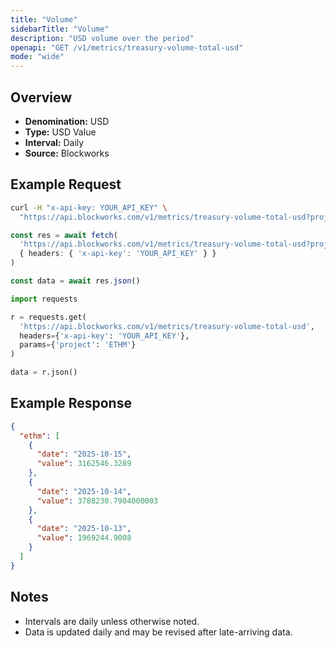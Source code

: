 ```yaml
---
title: "Volume"
sidebarTitle: "Volume"
description: "USD volume over the period"
openapi: "GET /v1/metrics/treasury-volume-total-usd"
mode: "wide"
---
```


## Overview

- **Denomination:** USD
- **Type:** USD Value
- **Interval:** Daily
- **Source:** Blockworks

## Example Request

<CodeGroup>

```bash cURL
curl -H "x-api-key: YOUR_API_KEY" \
  "https://api.blockworks.com/v1/metrics/treasury-volume-total-usd?project=ETHM"
```

```typescript TypeScript
const res = await fetch(
  'https://api.blockworks.com/v1/metrics/treasury-volume-total-usd?project=ETHM',
  { headers: { 'x-api-key': 'YOUR_API_KEY' } }
)

const data = await res.json()
```

```python Python
import requests

r = requests.get(
  'https://api.blockworks.com/v1/metrics/treasury-volume-total-usd',
  headers={'x-api-key': 'YOUR_API_KEY'},
  params={'project': 'ETHM'}
)

data = r.json()
```

</CodeGroup>

## Example Response

```json
{
  "ethm": [
    {
      "date": "2025-10-15",
      "value": 3162546.3289
    },
    {
      "date": "2025-10-14",
      "value": 3788230.7904000003
    },
    {
      "date": "2025-10-13",
      "value": 1969244.9008
    }
  ]
}
```

## Notes
- Intervals are daily unless otherwise noted.
- Data is updated daily and may be revised after late-arriving data.